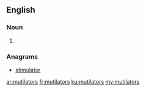 ==English==

===Noun===
{{head|en|noun plural form}}

# {{plural of|mutilator|lang=en}}

===Anagrams===
* [[stimulator#English|stimulator]]

[[ar:mutilators]]
[[fr:mutilators]]
[[ku:mutilators]]
[[my:mutilators]]